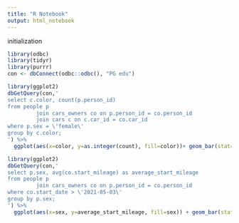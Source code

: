 ```yaml
---
title: "R Notebook"
output: html_notebook
---
```


initialization
```r
library(odbc)
library(tidyr)
library(purrr)
con <- dbConnect(odbc::odbc(), "PG edu")
```


```r
library(ggplot2)
dbGetQuery(con,'
select c.color, count(p.person_id)
from people p
         join cars_owners co on p.person_id = co.person_id
         join cars c on c.car_id = co.car_id
where p.sex = \'female\'
group by c.color;
') %>%
  ggplot(aes(x=color, y=as.integer(count), fill=color))+ geom_bar(stat="identity")
```


```r
library(ggplot2)
dbGetQuery(con,'
select p.sex, avg(co.start_mileage) as average_start_mileage
from people p
         join cars_owners co on p.person_id = co.person_id
where co.start_date > \'2021-05-03\'
group by p.sex;
') %>%
  ggplot(aes(x=sex, y=average_start_mileage, fill=sex)) + geom_bar(stat="identity")
```